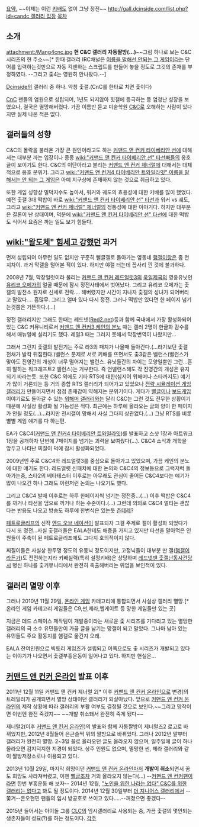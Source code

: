 [http://dcimg1.dcinside.com/viewimage.php?id=candc&no=29bcc427b78277a16fb3dab004c86b6f26e693b3c5165bfe0daa5c008a33d7c15dd24faca20d8c924de30b52f7b6dfbabafc84eed43f13e503827351d9774e30faa7fdd6984ddaf2342c5c3be8e904&f_no=ae5831a50106bb43893c326c58db343a 요약.] ~~이제는 이런 [[키배]]도 없이 그냥 정전~~
[[http://gall.dcinside.com/list.php?id=candc 갤러리 입장]]
[[목차]]
== 소개 ==
attachment:/Mang4cnc.jpg
'''현 C&C 갤러리 자동짤방(...)'''~~그림 하나로 보는 C&C 시리즈의 현 주소~~[* 한때 갤러리 IRC채널은 [[C&C4|이름을 말해선 안되는 그 게임]]이라는 단어를 입력하는것만으로 자동 킥밴하는 스크립트를 만들어 놓을 정도로 그것의 존재를 부정하였다. --그리고 춫4는 영원히 안나왔다.--]

[[Dcinside]]의 갤러리 중 하나. 약칭 춫갤.(CnC를 한타로 치면 춫이다)

[[CnC]] 팬들의 염원으로 성립되어, 1년도 되지않아 힛갤에 등극하는 등 엄청난 성장을 보였으나, 결국은 멸망해버렸다. 가끔 이름만 듣고 미술학원 [[C&C]]로 오해하는 사람이 있다지만 실제 나온 적은 없다.
== 갤러들의 성향 ==
C&C의 몰락을 불러온 가장 큰 원인이라고도 하는 [[커맨드 앤 컨커 타이베리안 선]]에 대해서는 대부분 까는 입장이나 종종 [[wiki:"커맨드 앤 컨커 타이베리안 선" 타선]]빠들의 옹호글이 보이기도 한다. C&C의 이단아라고 불리는 [[커맨드 앤 컨커 제너럴]]에 대해서는 대체적으로 옹호 분위기. 그리고 [[wiki:"커맨드 앤 컨커4 타이베리안 트와일라잇" 이름을 말해서는 안 되는 그 게임]]은 아예 지구상에 존재하지 않는 것으로 취급하고 있다.

또한 게임 성향상 밀덕지수도 높아서, 워커와 궤도의 효용성에 대한 키배를 많이 했었다. 예전 춫갤 3대 떡밥이 바로 [[wiki:"커맨드 앤 컨커 타이베리안 선" 타선]]과 워커 vs 궤도, 그리고 [[wiki:"커맨드 앤 컨커 제너럴" 제너럴]]의 정통성에 대한 이야기다. 하지만 대부분은 결론이 난 상태이며, 덕분에 [[wiki:"커맨드 앤 컨커 타이베리안 선" 타선]]에 대한 떡밥도 식어서 요즘은 까는 일도 보기 힘들다.
== [[wiki:"왈도체" 힘세고 강했던]] 과거 ==
먼저 성립되어 아무런 일도 없지만 꾸준히 뻘글갤로 돌아가는 옆동네 [[햄갤]]이랑은 좀 천지차이. 과거 막갤을 털어본 적이 있다. 하지만 야갤 터는데 꼽사리 낀 것에 불과하다.

2008년 7월, 막장얼럿이라 불리는 [[커맨드 앤 컨커 레드얼럿3]]의 [[욱일제국]]의 영웅유닛인 [[유리코 오메가]]의 얼굴 때문에 잠시 정전사태에서 벗어났다. 그리고 유리코 오메가는 춫갤의 발전소 원자로 신세로 전락.... 해버렸지만 시간이 지나자 춫갤의 성녀가 되어버리고 말았다.... 흠많무. 그리고 얼마 있다 다시 정전. 그러나 떡밥만 있다면 한 페이지 넘기는것쯤은 거뜬하다.(...)

정전 갤러리지만 그래도 한때는 레드넷([[Red2.net]])등과 함께 국내에서 가장 활성화되어 있는 C&C 커뮤니티로서 [[커맨드 앤 컨커3 케인의 분노]] 때는 갤러 2명이 한글화 감수를 해서 매뉴얼에 실리기도 했다. 레얼3 때는 그러지 못해서 막장번역이 나왔지만...

그래서 그런지 춫갤의 발전기는 주로 라3의 패치가 나올때 돌아간다.(...라기보단 춫갤 전채가 발칵 뒤집힌다.)밸런스 문제로 서로 키배를 뜨면서도 춫3같은 밸런스(밸런스가 맞아도 진영간의 개성이 너무 떨어지는 밸런스. 유닛들간의 차이는 모양일뿐인 그런...흔히 말하는 워크래프트2 밸런스)는 거부한다. 즉 언밸런스해도 각 진영간의 개성은 유지되기 바라는듯. 또한 C&C 외에도 기타 RTS에 대한(심지어 워해머나 스타까지도) 얘기가 많이 거론되는 등 거의 종합 RTS 갤러리가 되어가고 있었으나 [[전략 시뮬레이션 게임 갤러리]]가 만들어지면서 점점 존재감이 약해지는 분위기이다. 게다가 [[뻘글]]이나 [[보드게임]] 이야기로도 돌아갈 수 있는 [[워해머 갤러리]]와는 달리 C&C는 그런 것도 전무한 상황이기 때문에 사실상 활성화 될 가능성은 적다. 최근에는 하루에 올라오는 글의 양이 한 페이지가 안될 정도(…)...라지만 전시갤이 망해서 사실 그다지 상관없다.(…) 그냥 RTS를 비롯 별별 게임 얘기를 다 하는편.

EA가 C&C4([[커맨드 앤 컨커4 타이베리안 트와일라잇]])를 발표하고 스샷 1장과 아트워크 1장을 공개하자 단번에 7페이지를 넘기는 괴력을 보여줬다(…). C&C4 소식과 개학을 앞두고 나타난 찌질이 덕에 잠시 활성화되었다. 

2009년엔 주로 C&C4와 레드얼럿3를 중심으로 돌아가고 있었으며, 가끔 케인의 분노에 대한 얘기도 한다. 레드얼럿 신패치에 대한 논의와 C&C4의 정보등으로 그럭저럭 돌아가는중, 스타2의 베타테스터 이후로는 아무래도 관심이 줄어든 C&C4보다는 얘기가 많이 나오긴 하나 그래도 이런저런 논의는 나오기도 했다.

그리고 C&C4 발매 이후로는 하루 한페이지씩 넘기는 정전중...(...) 이후 떡밥은 C&C4를 까거나 타선을 덤으로 까거나 하는 수준이다.(...) 그런데 의외로 C&C4 멀티는 괜찮다는 반응도 나오고 방송도 하루에 한번식은 있는듯 [[츤데레]]?

[[페트로글리프]]의 신작 [[엔드 오브 네이션]]이 발표되자 그걸 주제로 갤이 활성화 되었다가 다시 또 정전...사실 춫갤러들은 EALA한테도 애증을 가지고 있지만 타선을 말아먹은 인원들이 주축이 된 페트로글리프에도 그다지 호의적이지 않다. 

찌질이들은 사실상 한두명 정도의 유동닉 정도이지만, 고정닉들이 대부분 딴 갤([[햄갤]]이라든가)도 전전하는지라 키배실력(특히 설정키배)은 상당하며 [[레드넷맨 춫갤난동사건]]당시 병신 하나를 춫커뮤니티에서 완전히 축출해버리는 위엄을 보인적이 있다.
== 갤러리 멸망 이후 ==
그러나 2010년 11월 29일, [[온라인 게임]] 카테고리에 통합되면서 사실상 갤러리 멸망.[* 온라인 게임 카테고리 게임들은 C9,썬,제라,헬게이트 등 망한 게임들만 있는 곳]

지금은 데드 스페이스 제작팀이 개발중이라는 새로운 춫 시리즈를 기다리고 있는 멸망한 갤러리의 극 소수 유민들만이 가끔 글을 남기는 망갤이 되고 말았다. 그나마 남아 있는 유민들도 주요 활동지를 햄갤로 옮긴지 오래.

EALA 잔여인원으로 빅토리 게임즈가 설립되고 이쪽으로도 춫 시리즈가 개발되고 있다는 이야기가 나오면서 춫갤부흥운동이 일어나고 있다. 하지만 현실은...
== [[커맨드 앤 컨커 온라인]] 발표 이후 ==
2011년 12월 11일 커맨드 앤 컨커 제너럴 2[* 이후 [[커맨드 앤 컨커 온라인]]으로 변경]의 트레일러가 공개되면서 멸망 상태이던 갤러리가 되살아났다. 앞으로 [[커맨드 앤 컨커 온라인]]의 제작 상황에 따라 갤러리의 부활 여부도 결정될 것으로 보인다.~~그리고 망작이면 이번엔 완전 죽겠지~~ ~~개발 취소돼서 완전히 죽게 됐다~~

제너럴2(이후 [[커맨드 앤 컨커 온라인]])의 발표와 함께 자동짤방이 제너럴즈2 로고로 바뀌었지만, 2012년 8월들어 은근슬쩍 위의 짤방으로 바뀌었다. 그러나 2012년 말부터 갤러리가 완전히 멸망. 2~3일 꼴로 올라오던 글도 올라오지 않으며, 일주일에 글이 하나 올라오면 감지덕지한 지경이 되었다. 상주 인원도 없으며, 멸망한 썬, 제라 갤러리와 같이 짤방저장소로나 이용되고 있다.

2013년 10월 29일, 마지막 희망이던 [[커맨드 앤 컨커 온라인]]마저 '''개발이 취소'''되면서 꿈도 희망도 사라져버렸고, 이젠 [[뻘글]]조차 거의 올라오지 않는다(...)
--[[커맨드 앤 컨커]]팬이라면 한번 부흥운동 해 보자--
2014년 12월, [["노인을 위한 나라는 없다" C&C를 위한 갤러리는 없다]]고 봐도 될 정도이다.
2014년 12월 30일부터 [[더 지니어스 갤러리]]에서 --쫓겨--온오현민 팬들의 임시 방공호로 쓰이고 있다.....--꺼졌으면 좋겠다--

2015년 들어서는 아이돌 그룹 [[CLC]]의 임시갤러리로 사용되는 중, 가끔 춫갤의 몇안되는 생존자들이 성묘(?)를 하는 정도이다.
[[각주]]
